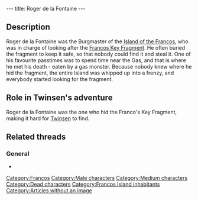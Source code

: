 ---
title: Roger de la Fontaine
---

{{Character|
Name=Roger de la Fontaine|
Image=DIVERS.gif|
Race=[[Franco]]|
Gender=Male|
Size=Medium|
Age=Dead}}

{{Quote|
Quote=Roger de la Fontaine, he was my brother. He was the local burgermaster you know, who was responsible for our fragment. Roger, he kept hiding the fragment somewhere without telling anyone, untill the accident...Pity he was eaten by a monster from the gas.|
Character=[[Roger de la Fontaine's brother]]}}

==Description==
Roger de la Fontaine was the Burgmaster of the [[Island of the Francos]], who was in charge of looking after the [[Francos Key Fragment]]. He often buried the fragment to keep it safe, so that nobody could find it and steal it. One of his favourite passtimes was to spend time near the Gas, and that is where he met his death - eaten by a gas monster. Because nobody knew where he hid the fragment, the entire Island was whipped up into a frenzy, and everybody started looking for the fragment.

==Role in Twinsen's adventure==
Roger de la Fontaine was the one who hid the Franco's Key Fragment, making it hard for [[Twinsen]] to find.

==Related threads==
===General===
* {{thread|id=4766|title=The Francos Burgermeister}}

[[Category:Francos]]
[[Category:Male characters]]
[[Category:Medium characters]]
[[Category:Dead characters]]
[[Category:Francos Island inhabitants]]
[[Category:Articles without an image]]